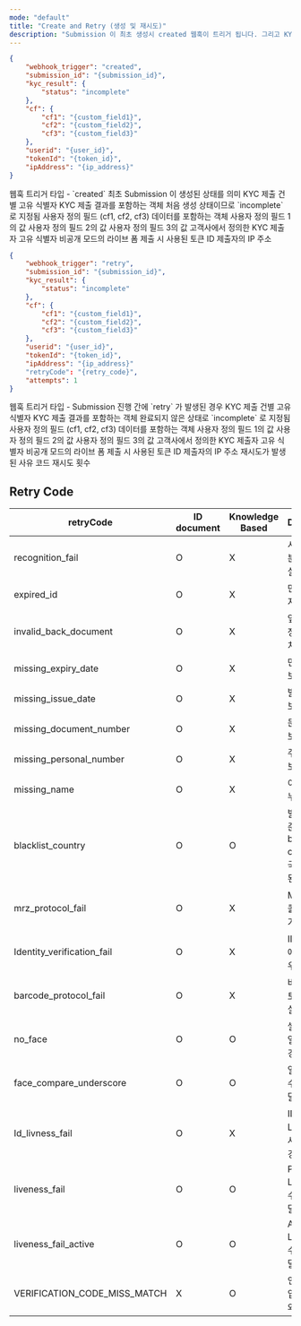 ```yaml
---
mode: "default"
title: "Create and Retry (생성 및 재시도)"
description: "Submission 이 최초 생성시 created 웹훅이 트리거 됩니다. 그리고 KYC 프로세스 상 retry 가 발생 시에는 retry 웹훅이 발생됩니다."
---
```


```json create-response.json
{
    "webhook_trigger": "created",
    "submission_id": "{submission_id}",
    "kyc_result": {
        "status": "incomplete"
    },
    "cf": {
        "cf1": "{custom_field1}",
        "cf2": "{custom_field2}",
        "cf3": "{custom_field3}"
    },
    "userid": "{user_id}",
    "tokenId": "{token_id}",
    "ipAddress": "{ip_address}"
}
```

<ResponseField name="webhook_trigger" type="string">
  웹훅 트리거 타입 - `created` 최초 Submission 이 생성된 상태를 의미
</ResponseField>

<ResponseField name="submission_id" type="string">
  KYC 제출 건별 고유 식별자
</ResponseField>

<ResponseField name="kyc_result" type="object">
  KYC 제출 결과를 포함하는 객체

  <Expandable title="properties">
    <ResponseField name="status" type="string">
      처음 생성 상태이므로 `incomplete` 로 지정됨
    </ResponseField>
  </Expandable>
</ResponseField>

<ResponseField name="cf" type="object">
  사용자 정의 필드 (cf1, cf2, cf3) 데이터를 포함하는 객체

  <Expandable title="properties">
    <ResponseField name="cf1" type="string">
      사용자 정의 필드 1의 값
    </ResponseField>
    <ResponseField name="cf2" type="string">
      사용자 정의 필드 2의 값
    </ResponseField>
    <ResponseField name="cf3" type="string">
      사용자 정의 필드 3의 값
    </ResponseField>
  </Expandable>
</ResponseField>

<ResponseField name="userid" type="string">
  고객사에서 정의한 KYC 제출자 고유 식별자
</ResponseField>

<ResponseField name="tokenId" type="string">
  비공개 모드의 라이브 폼 제출 시 사용된 토큰 ID
</ResponseField>

<ResponseField name="ipAddress" type="string">
  제출자의 IP 주소
</ResponseField>

```json retry-response.json
{
    "webhook_trigger": "retry",
    "submission_id": "{submission_id}",
    "kyc_result": {
        "status": "incomplete"
    },
    "cf": {
        "cf1": "{custom_field1}",
        "cf2": "{custom_field2}",
        "cf3": "{custom_field3}"
    },
    "userid": "{user_id}",
    "tokenId": "{token_id}",
    "ipAddress": "{ip_address}"
    "retryCode": "{retry_code}",
    "attempts": 1
}
```

<ResponseField name="webhook_trigger" type="string">
  웹훅 트리거 타입 - Submission 진행 간에 `retry` 가 발생된 경우
</ResponseField>

<ResponseField name="submission_id" type="string">
  KYC 제출 건별 고유 식별자
</ResponseField>

<ResponseField name="kyc_result" type="object">
  KYC 제출 결과를 포함하는 객체

  <Expandable>
    <ResponseField name="status" type="string">
      완료되지 않은 상태로 `incomplete` 로 지정됨
    </ResponseField>
  </Expandable>
</ResponseField>

<ResponseField name="cf" type="object">
  사용자 정의 필드 (cf1, cf2, cf3) 데이터를 포함하는 객체

  <Expandable title="properties">
    <ResponseField name="cf1" type="string">
      사용자 정의 필드 1의 값
    </ResponseField>
    <ResponseField name="cf2" type="string">
      사용자 정의 필드 2의 값
    </ResponseField>
    <ResponseField name="cf3" type="string">
      사용자 정의 필드 3의 값
    </ResponseField>
  </Expandable>
</ResponseField>

<ResponseField name="userid" type="string">
  고객사에서 정의한 KYC 제출자 고유 식별자
</ResponseField>

<ResponseField name="tokenId" type="string">
  비공개 모드의 라이브 폼 제출 시 사용된 토큰 ID
</ResponseField>

<ResponseField name="ipAddress" type="string">
  제출자의 IP 주소
</ResponseField>

<ResponseField name="retryCode" type="string">
  재시도가 발생된 사유 코드
</ResponseField>

<ResponseField name="attempts" type="int">
  재시도 횟수
</ResponseField>

## Retry Code

| retryCode                    | ID document | Knowledge Based | Description                              |
| ---------------------------- | ----------- | --------------- | ---------------------------------------- |
| recognition_fail             | O           | X               | 시스템이 신분증 인식에 실패한 경우                      |
| expired_id                   | O           | X               | 만료일자가 지난 ID                              |
| invalid_back_document        | O           | X               | 앞면과 뒷면 정보가 불일치                           |
| missing_expiry_date          | O           | X               | 만료일자 정보가 누락됨                             |
| missing_issue_date           | O           | X               | 발생일자 정보가 누락됨                             |
| missing_document_number      | O           | X               | 문서번호 정보가 누락됨                             |
| missing_personal_number      | O           | X               | 주민번호 정보가 누락됨                             |
| missing_name                 | O           | X               | 이름 정보가 누락됨                               |
| blacklist_country            | O           | O               | 발급국가 기준으로 blacklist country 의 국가가 제출된 경우 |
| mrz_protocol_fail            | O           | X               | MRZ 프로토콜 인식이 불가한 경우                      |
| Identity_verification_fail   | O           | X               | ID 신원 인증에 실패한 경우                         |
| barcode_protocol_fail        | O           | X               | 바코드 프로토콜 인식에 실패한 경우                      |
| no_face                      | O           | O               | 셀피 촬영에 얼굴이 없는 경우                         |
| face_compare_underscore      | O           | O               | 얼굴 비교 점수가 기준 미달인 경우                      |
| Id_livness_fail              | O           | X               | ID 의 Liveness 검사에 실패한 경우                 |
| liveness_fail                | O           | O               | Passive Liveness 점수가 기준 미달인 경우           |
| liveness_fail_active         | O           | O               | Active Liveness 점수가 기준 미달인 경우            |
| VERIFICATION_CODE_MISS_MATCH | X           | O               | 인증 코드가 입력한 코드와 불일치함                      |